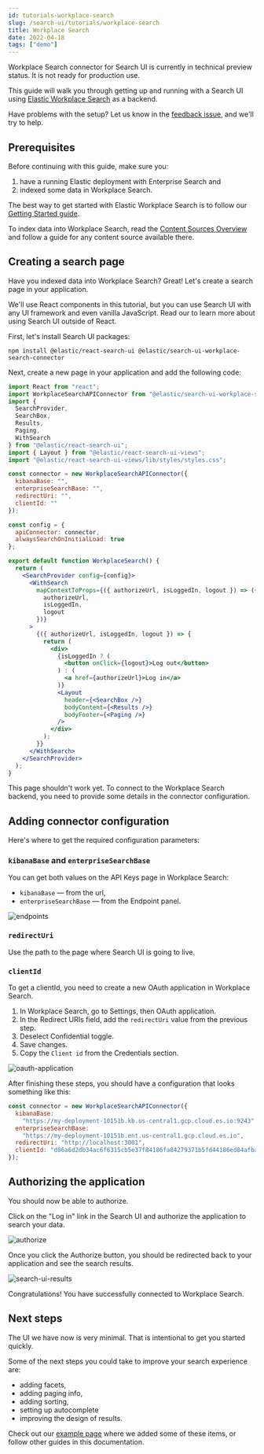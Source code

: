```yaml
---
id: tutorials-workplace-search
slug: /search-ui/tutorials/workplace-search
title: Workplace Search
date: 2022-04-18
tags: ["demo"]
---
```


<DocCallOut color="warning" title="Technical preview">
  Workplace Search connector for Search UI is currently in technical preview
  status. It is not ready for production use.
</DocCallOut>

This guide will walk you through getting up and running with a Search UI using [Elastic Workplace Search](https://www.elastic.co/workplace-search/) as a backend.

Have problems with the setup? Let us know in the [feedback issue](https://github.com/elastic/search-ui/issues/707), and we'll try to help.

## Prerequisites

Before continuing with this guide, make sure you:

1. have a running Elastic deployment with Enterprise Search and
2. indexed some data in Workplace Search.

The best way to get started with Elastic Workplace Search is to follow our [Getting Started guide](https://www.elastic.co/guide/en/workplace-search/current/workplace-search-getting-started.html).

To index data into Workplace Search, read the [Content Sources Overview](https://www.elastic.co/guide/en/workplace-search/current/workplace-search-content-sources.html) and follow a guide for any content source available there.

## Creating a search page

Have you indexed data into Workplace Search? Great! Let's create a search page in your application.

We'll use React components in this tutorial, but you can use Search UI with any UI framework and even vanilla JavaScript. Read our <DocLink id="guides-philosophy" /> to learn more about using Search UI outside of React.

First, let's install Search UI packages:

```shell
npm install @elastic/react-search-ui @elastic/search-ui-workplace-search-connector
```

Next, create a new page in your application and add the following code:

```jsx
import React from "react";
import WorkplaceSearchAPIConnector from "@elastic/search-ui-workplace-search-connector";
import {
  SearchProvider,
  SearchBox,
  Results,
  Paging,
  WithSearch
} from "@elastic/react-search-ui";
import { Layout } from "@elastic/react-search-ui-views";
import "@elastic/react-search-ui-views/lib/styles/styles.css";

const connector = new WorkplaceSearchAPIConnector({
  kibanaBase: "",
  enterpriseSearchBase: "",
  redirectUri: "",
  clientId: ""
});

const config = {
  apiConnector: connector,
  alwaysSearchOnInitialLoad: true
};

export default function WorkplaceSearch() {
  return (
    <SearchProvider config={config}>
      <WithSearch
        mapContextToProps={({ authorizeUrl, isLoggedIn, logout }) => ({
          authorizeUrl,
          isLoggedIn,
          logout
        })}
      >
        {({ authorizeUrl, isLoggedIn, logout }) => {
          return (
            <div>
              {isLoggedIn ? (
                <button onClick={logout}>Log out</button>
              ) : (
                <a href={authorizeUrl}>Log in</a>
              )}
              <Layout
                header={<SearchBox />}
                bodyContent={<Results />}
                bodyFooter={<Paging />}
              />
            </div>
          );
        }}
      </WithSearch>
    </SearchProvider>
  );
}
```

This page shouldn't work yet. To connect to the Workplace Search backend, you need to provide some details in the connector configuration.

## Adding connector configuration

Here's where to get the required configuration parameters:

### `kibanaBase` and `enterpriseSearchBase`

You can get both values on the API Keys page in Workplace Search:

- `kibanaBase` — from the url,
- `enterpriseSearchBase` — from the Endpoint panel.

![endpoints](images/workplace-search-tutorial/endpoints.png)

### `redirectUri`

Use the path to the page where Search UI is going to live.

### `clientId`

To get a clientId, you need to create a new OAuth application in Workplace Search.

1. In Workplace Search, go to Settings, then OAuth application.
2. In the Redirect URIs field, add the `redirectUri` value from the previous step.
3. Deselect Confidential toggle.
4. Save changes.
5. Copy the `Client id` from the Credentials section.

![oauth-application](images/workplace-search-tutorial/oauth-application.png)

After finishing these steps, you should have a configuration that looks something like this:

```js
const connector = new WorkplaceSearchAPIConnector({
  kibanaBase:
    "https://my-deployment-10151b.kb.us-central1.gcp.cloud.es.io:9243",
  enterpriseSearchBase:
    "https://my-deployment-10151b.ent.us-central1.gcp.cloud.es.io",
  redirectUri: "http://localhost:3001",
  clientId: "d06a6d2db34ac6f6315cb5e37f84186fa84279371b5fd44186ed84afba14c70e"
});
```

## Authorizing the application

You should now be able to authorize.

Click on the "Log in" link in the Search UI and authorize the application to search your data.

![authorize](images/workplace-search-tutorial/authorize.png)

Once you click the Authorize button, you should be redirected back to your application and see the search results.

![search-ui-results](images/workplace-search-tutorial/search-ui-results.png)

Congratulations! You have successfully connected to Workplace Search.

## Next steps

The UI we have now is very minimal. That is intentional to get you started quickly.

Some of the next steps you could take to improve your search experience are:

- adding facets,
- adding paging info,
- adding sorting,
- setting up autocomplete
- improving the design of results.

Check out our [example page](https://github.com/elastic/search-ui/blob/7cf8710a8037123ee42dc1616ec8f23b842a66f0/examples/sandbox/src/pages/workplace-search/index.js) where we added some of these items, or follow other guides in this documentation.
